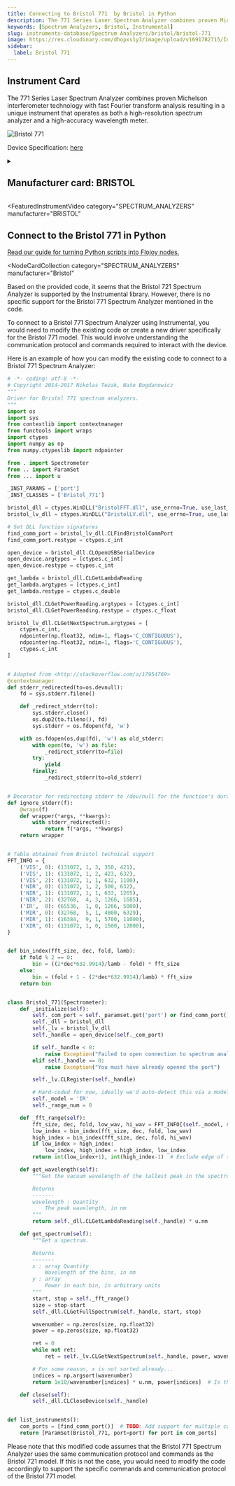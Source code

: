 ```yaml
---
title: Connecting to Bristol 771  by Bristol in Python
description: The 771 Series Laser Spectrum Analyzer combines proven Michelson interferometer technology with fast Fourier transform analysis resulting in a unique instrument that operates as both a high-resolution spectrum analyzer and a high-accuracy wavelength meter.
keywords: [Spectrum Analyzers, Bristol, Instrumental]
slug: instruments-database/Spectrum Analyzers/bristol/bristol-771
image: https://res.cloudinary.com/dhopxs1y3/image/upload/v1691782715/Instruments/Spectrum%20Analyzers/Bristol-771/Bristol-771.png
sidebar:
  label: Bristol 771
---
```



## Instrument Card

The 771 Series Laser Spectrum Analyzer combines proven Michelson interferometer technology with fast Fourier transform analysis resulting in a unique instrument that operates as both a high-resolution spectrum analyzer and a high-accuracy wavelength meter.

![Bristol 771](https://res.cloudinary.com/dhopxs1y3/image/upload/v1691782715/Instruments/Spectrum%20Analyzers/Bristol-771/Bristol-771.png)

Device Specification: [here](https://bristolinst.wpenginepowered.com//wp-content/uploads/2020/01/Bristol-771-Series-Laser-Spectrum-Analyzer-Specifications.pdf)

<details style={{ marginTop: "15px"}}>
<summary><h2 style={{display:'inline'}}>Manufacturer card: BRISTOL</h2></summary>

![BRISTOL](https://res.cloudinary.com/dhopxs1y3/image/upload/v1692806185/Instruments/Vendor%20Logos/Bristol_Instruments.png)

**Bristol Instruments**' Wavelength Meters Are For Scientists And Engineers. Precise laser wavelength measurement and complete spectral analysis. Reliable accuracy.

- Headquarters: USA
- Yearly Revenue (millions, USD): 7.1
- Vendor Website: [here](https://www.bristol-inst.com/)

</details>


<FeaturedInstrumentVideo
  category="SPECTRUM_ANALYZERS"
  manufacturer="BRISTOL"
></FeaturedInstrumentVideo>

## Connect to the Bristol 771 in Python

[Read our guide for turning Python scripts into Flojoy nodes.](https://docs.flojoy.ai/contribution/blocks/custom-flojoy-block/)


<Tabs>
<TabItem value="Flojoy" label="Flojoy" className="flojoy-instrument-tabs">

<NodeCardCollection
  category="SPECTRUM_ANALYZERS"
  manufacturer="Bristol"
></NodeCardCollection>

</TabItem>
<TabItem value="Instrumental" label="Instrumental">

Based on the provided code, it seems that the Bristol 721 Spectrum Analyzer is supported by the Instrumental library. However, there is no specific support for the Bristol 771 Spectrum Analyzer mentioned in the code.

To connect to a Bristol 771 Spectrum Analyzer using Instrumental, you would need to modify the existing code or create a new driver specifically for the Bristol 771 model. This would involve understanding the communication protocol and commands required to interact with the device.

Here is an example of how you can modify the existing code to connect to a Bristol 771 Spectrum Analyzer:

```python
# -*- coding: utf-8 -*-
# Copyright 2014-2017 Nikolas Tezak, Nate Bogdanowicz
"""
Driver for Bristol 771 spectrum analyzers.
"""
import os
import sys
from contextlib import contextmanager
from functools import wraps
import ctypes
import numpy as np
from numpy.ctypeslib import ndpointer

from . import Spectrometer
from .. import ParamSet
from ... import u

_INST_PARAMS = ['port']
_INST_CLASSES = ['Bristol_771']

bristol_dll = ctypes.WinDLL("BristolFFT.dll", use_errno=True, use_last_error=True)
bristol_lv_dll = ctypes.WinDLL("BristolLV.dll", use_errno=True, use_last_error=True)

# Set DLL function signatures
find_comm_port = bristol_lv_dll.CLFindBristolCommPort
find_comm_port.restype = ctypes.c_int

open_device = bristol_dll.CLOpenUSBSerialDevice
open_device.argtypes = [ctypes.c_int]
open_device.restype = ctypes.c_int

get_lambda = bristol_dll.CLGetLambdaReading
get_lambda.argtypes = [ctypes.c_int]
get_lambda.restype = ctypes.c_double

bristol_dll.CLGetPowerReading.argtypes = [ctypes.c_int]
bristol_dll.CLGetPowerReading.restype = ctypes.c_float

bristol_lv_dll.CLGetNextSpectrum.argtypes = [
    ctypes.c_int,
    ndpointer(np.float32, ndim=1, flags='C_CONTIGUOUS'),
    ndpointer(np.float32, ndim=1, flags='C_CONTIGUOUS'),
    ctypes.c_int
]


# Adapted from <http://stackoverflow.com/a/17954769>
@contextmanager
def stderr_redirected(to=os.devnull):
    fd = sys.stderr.fileno()

    def _redirect_stderr(to):
        sys.stderr.close()
        os.dup2(to.fileno(), fd)
        sys.stderr = os.fdopen(fd, 'w')

    with os.fdopen(os.dup(fd), 'w') as old_stderr:
        with open(to, 'w') as file:
            _redirect_stderr(to=file)
        try:
            yield
        finally:
            _redirect_stderr(to=old_stderr)


# Decorator for redirecting stderr to /dev/null for the function's duration
def ignore_stderr(f):
    @wraps(f)
    def wrapper(*args, **kwargs):
        with stderr_redirected():
            return f(*args, **kwargs)
    return wrapper


# Table obtained from Bristol technical support
FFT_INFO = {
    ('VIS', 0): (131072, 1, 3, 350, 421),
    ('VIS', 1): (131072, 1, 2, 423, 632),
    ('VIS', 2): (131072, 1, 1, 632, 1100),
    ('NIR', 0): (131072, 1, 2, 500, 632),
    ('NIR', 1): (131072, 1, 1, 633, 1265),
    ('NIR', 2): (32768,  4, 3, 1266, 1685),
    ('IR',  0): (65536,  1, 0, 1266, 5000),
    ('MIR', 0): (32768,  5, 1, 4000, 6329),
    ('MIR', 1): (16384,  9, 1, 5700, 11000),
    ('XIR', 0): (131072, 1, 0, 1500, 12000),
}


def bin_index(fft_size, dec, fold, lamb):
    if fold % 2 == 0:
        bin = ((2*dec*632.9914)/lamb - fold) * fft_size
    else:
        bin = (fold + 1 - (2*dec*632.9914)/lamb) * fft_size
    return bin


class Bristol_771(Spectrometer):
    def _initialize(self):
        self._com_port = self._paramset.get('port') or find_comm_port()
        self._dll = bristol_dll
        self._lv = bristol_lv_dll
        self._handle = open_device(self._com_port)

        if self._handle < 0:
            raise Exception("Failed to open connection to spectrum analyzer")
        elif self._handle == 0:
            raise Exception("You must have already opened the port")

        self._lv.CLRegister(self._handle)

        # Hard-coded for now, ideally we'd auto-detect this via a model byte or something
        self._model = 'IR'
        self._range_num = 0

    def _fft_range(self):
        fft_size, dec, fold, low_wav, hi_wav = FFT_INFO[(self._model, self._range_num)]
        low_index = bin_index(fft_size, dec, fold, low_wav)
        high_index = bin_index(fft_size, dec, fold, hi_wav)
        if low_index > high_index:
            low_index, high_index = high_index, low_index
        return int(low_index+1), int(high_index-1)  # Exclude edge of the range to be safe

    def get_wavelength(self):
        """Get the vacuum wavelength of the tallest peak in the spectrum

        Returns
        -------
        wavelength : Quantity
            The peak wavelength, in nm
        """
        return self._dll.CLGetLambdaReading(self._handle) * u.nm

    def get_spectrum(self):
        """Get a spectrum.

        Returns
        -------
        x : array Quantity
            Wavelength of the bins, in nm
        y : array
            Power in each bin, in arbitrary units
        """
        start, stop = self._fft_range()
        size = stop-start
        self._dll.CLGetFullSpectrum(self._handle, start, stop)

        wavenumber = np.zeros(size, np.float32)
        power = np.zeros(size, np.float32)

        ret = 0
        while not ret:
            ret = self._lv.CLGetNextSpectrum(self._handle, power, wavenumber, size)

        # For some reason, x is not sorted already...
        indices = np.argsort(wavenumber)
        return 1e10/wavenumber[indices] * u.nm, power[indices]  # Is this scaling right?

    def close(self):
        self._dll.CLCloseDevice(self._handle)


def list_instruments():
    com_ports = [find_comm_port()]  # TODO: Add support for multiple connected devices
    return [ParamSet(Bristol_771, port=port) for port in com_ports]
```

Please note that this modified code assumes that the Bristol 771 Spectrum Analyzer uses the same communication protocol and commands as the Bristol 721 model. If this is not the case, you would need to modify the code accordingly to support the specific commands and communication protocol of the Bristol 771 model.

</TabItem>
</Tabs>
